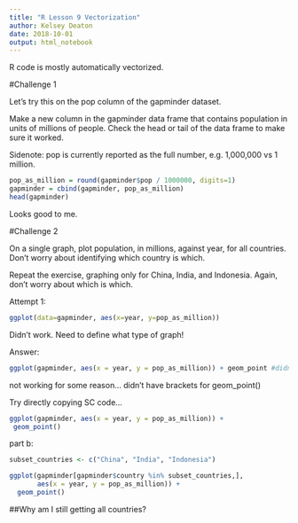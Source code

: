 ```yaml
---
title: "R Lesson 9 Vectorization"
author: Kelsey Deaton
date: 2018-10-01
output: html_notebook
---
```


R code is mostly automatically vectorized. 

#Challenge 1

Let’s try this on the pop column of the gapminder dataset.

Make a new column in the gapminder data frame that contains population in units of millions of people. Check the head or tail of the data frame to make sure it worked.

Sidenote: pop is currently reported as the full number, e.g. 1,000,000 vs 1 million.

```r
pop_as_million = round(gapminder$pop / 1000000, digits=1)
gapminder = cbind(gapminder, pop_as_million)
head(gapminder)
```

Looks good to me. 

#Challenge 2

On a single graph, plot population, in millions, against year, for all countries. Don’t worry about identifying which country is which.

Repeat the exercise, graphing only for China, India, and Indonesia. Again, don’t worry about which is which.

Attempt 1:
```r
ggplot(data=gapminder, aes(x=year, y=pop_as_million))
```
Didn't work. Need to define what type of graph!

Answer:

```r
ggplot(gapminder, aes(x = year, y = pop_as_million)) + geom_point #didn't have brackets!
```
not working for some reason... didn't have brackets for geom_point()

Try directly copying SC code...

```r
ggplot(gapminder, aes(x = year, y = pop_as_million)) +
 geom_point()
```

part b:

```r
subset_countries <- c("China", "India", "Indonesia")

ggplot(gapminder[gapminder$country %in% subset_countries,], 
       aes(x = year, y = pop_as_million)) +
  geom_point()
```

##Why am I still getting all countries?

